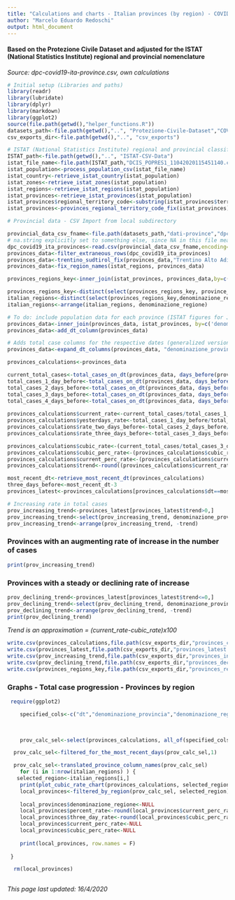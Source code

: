 ```yaml
---
title: "Calculations and charts - Italian provinces (by region) - COVID-19 Epidemic"
author: "Marcelo Eduardo Redoschi"
output: html_document
---
```


#### Based on the Protezione Civile Dataset and adjusted for the ISTAT (National Statistics Institute) regional and provincial nomenclature

*Source: dpc-covid19-ita-province.csv, own calculations*

```r
# Initial setup (Libraries and paths)
library(readr)
library(lubridate)
library(dplyr)
library(markdown)
library(ggplot2)
source(file.path(getwd(),"helper_functions.R"))
datasets_path<-file.path(getwd(),"..", "Protezione-Civile-Dataset","COVID-19") 
csv_exports_dir<-file.path(getwd(),"..", "csv_exports") 
```


```r
# ISTAT (National Statistics Institute) regional and provincial classification
ISTAT_path<-file.path(getwd(),"..", "ISTAT-CSV-Data") 
istat_file_name<-file.path(ISTAT_path,"DCIS_POPRES1_11042020115451140.csv")
istat_population<-process_population_csv(istat_file_name)
istat_country<-retrieve_istat_country(istat_population)
istat_zones<-retrieve_istat_zones(istat_population)
istat_regions<-retrieve_istat_regions(istat_population)
istat_provinces<-retrieve_istat_provinces(istat_population) 
istat_provinces$regional_territory_code<-substring(istat_provinces$territory_code,1,4)
istat_provinces<-provinces_regional_territory_code_fix(istat_provinces)
```

```r
# Provincial data - CSV Import from local subdirectory

provincial_data_csv_fname<-file.path(datasets_path,"dati-province","dpc-covid19-ita-province.csv")
# na.string explicitly set to something else, since NA in this file means the Naples province abbreviation!
dpc_covid19_ita_provinces<-read.csv(provincial_data_csv_fname,encoding="UTF-8", na.strings="undefined") 
provinces_data<-filter_extraneous_rows(dpc_covid19_ita_provinces)
provinces_data<-trentino_sudtirol_fix(provinces_data,"Trentino Alto Adige / Südtirol")
provinces_data<-fix_region_names(istat_regions, provinces_data)

provinces_regions_key<-inner_join(istat_provinces, provinces_data,by=c('province_name'='denominazione_provincia'))

provinces_regions_key<-distinct(select(provinces_regions_key, province_name, sigla_provincia, codice_provincia, territory_code, denominazione_regione, codice_regione, regional_territory_code))   
italian_regions<-distinct(select(provinces_regions_key,denominazione_regione))
italian_regions<-arrange(italian_regions, denominazione_regione)
```

```r
# To do: include population data for each province (ISTAT figures for January 1, 2019)
provinces_data<-inner_join(provinces_data, istat_provinces, by=c('denominazione_provincia'='province_name'))
provinces_data<-add_dt_column(provinces_data)
```


```r
# Adds total case columns for the respective dates (generalized version) 
provinces_data<-expand_dt_columns(provinces_data, "denominazione_provincia", "totale_casi") 
```

```r
provinces_calculations<-provinces_data

current_total_cases<-total_cases_on_dt(provinces_data, days_before(provinces_data,0))
total_cases_1_day_before<-total_cases_on_dt(provinces_data, days_before(provinces_data,1))
total_cases_2_days_before<-total_cases_on_dt(provinces_data, days_before(provinces_data,2))
total_cases_3_days_before<-total_cases_on_dt(provinces_data, days_before(provinces_data,3))
total_cases_4_days_before<-total_cases_on_dt(provinces_data, days_before(provinces_data,4))
  
provinces_calculations$current_rate<-current_total_cases/total_cases_1_day_before
provinces_calculations$yesterdays_rate<-total_cases_1_day_before/total_cases_2_days_before
provinces_calculations$rate_two_days_before<-total_cases_2_days_before/total_cases_3_days_before
provinces_calculations$rate_three_days_before<-total_cases_3_days_before/total_cases_4_days_before

provinces_calculations$cubic_rate<-(current_total_cases/total_cases_3_days_before)^(1/3)
provinces_calculations$cubic_perc_rate<-(provinces_calculations$cubic_rate-1)*100
provinces_calculations$current_perc_rate<-(provinces_calculations$current_rate-1)*100
provinces_calculations$trend<-round((provinces_calculations$current_rate-provinces_calculations$cubic_rate)*100, digits=1)

most_recent_dt<-retrieve_most_recent_dt(provinces_calculations)
three_days_before<-most_recent_dt-3 
provinces_latest<-provinces_calculations[provinces_calculations$dt==most_recent_dt,]

# Increasing rate in total cases
prov_increasing_trend<-provinces_latest[provinces_latest$trend>0,]
prov_increasing_trend<-select(prov_increasing_trend, denominazione_provincia, totale_casi, current_perc_rate, trend)
prov_increasing_trend<-arrange(prov_increasing_trend, -trend)
```

### Provinces with an augmenting rate of increase in the number of cases
```r
print(prov_increasing_trend)
```

### Provinces with a steady or declining rate of increase 
```r
prov_declining_trend<-provinces_latest[provinces_latest$trend<=0,]
prov_declining_trend<-select(prov_declining_trend, denominazione_provincia, totale_casi, current_perc_rate, trend)
prov_declining_trend<-arrange(prov_declining_trend, -trend)
print(prov_declining_trend)
```
*Trend is an approximation = (current_rate-cubic_rate)x100*

```r
write.csv(provinces_calculations,file.path(csv_exports_dir,"provinces_calculations.csv"))
write.csv(provinces_latest,file.path(csv_exports_dir,"provinces_latest.csv"))
write.csv(prov_increasing_trend,file.path(csv_exports_dir,"provinces_increasing_trend.csv"))
write.csv(prov_declining_trend,file.path(csv_exports_dir,"provinces_declining_trend.csv"))
write.csv(provinces_regions_key,file.path(csv_exports_dir,"provinces_regions_key.csv"))
```

### Graphs - Total case progression - Provinces by region 

```r
 require(ggplot2)

    specified_cols<-c("dt","denominazione_provincia","denominazione_regione","totale_casi","current_perc_rate","cubic_perc_rate","trend")
    

      
    prov_calc_sel<-select(provinces_calculations, all_of(specified_cols))

  prov_calc_sel<-filtered_for_the_most_recent_days(prov_calc_sel,1)

  prov_calc_sel<-translated_province_column_names(prov_calc_sel)
    for (i in 1:nrow(italian_regions) ) {
   selected_region<-italian_regions[i,]
    print(plot_cubic_rate_chart(provinces_calculations, selected_region))
    local_provinces<-filtered_by_region(prov_calc_sel, selected_region)
   
    local_provinces$denominazione_regione<-NULL 
    local_provinces$percent_rate<-round(local_provinces$current_perc_rate, digits=2)
    local_provinces$three_day_rate<-round(local_provinces$cubic_perc_rate, digits=2)
    local_provinces$current_perc_rate<-NULL
    local_provinces$cubic_perc_rate<-NULL
    
    print(local_provinces, row.names = F)  
    
 }

  rm(local_provinces)    
          
```

*This page last updated: 16/4/2020*

